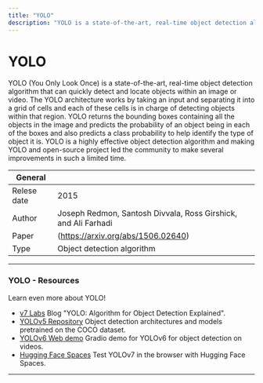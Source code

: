 ```yaml
---
title: "YOLO"
description: "YOLO is a state-of-the-art, real-time object detection algorithm that uses convolutional neural networks to be bale to identify and detect objects in real time "
---
```


# YOLO

YOLO (You Only Look Once) is a state-of-the-art, real-time object detection algorithm  that can quickly detect and locate objects within an image or video. The YOLO architecture works by taking an input and separating it into a grid of cells and each of these cells is in charge of detecting objects within that region.  YOLO returns the bounding boxes containing all the objects in the image and predicts the probability of an object being in each of the boxes and also predicts a class probability to help identify the type of object it is. YOLO is a highly effective object detection algorithm and making YOLO and open-source project led the community to make several improvements in such a limited time.

| General     |                                |
| ----------- | ------------------------------ |
| Relese date | 2015             |
| Author      | Joseph Redmon, Santosh Divvala, Ross Girshick, and Ali Farhadi|
| Paper      | (https://arxiv.org/abs/1506.02640) |
| Type        | Object detection algorithm|

---


### YOLO - Resources

Learn even more about YOLO!

- [v7 Labs](https://www.v7labs.com/blog/yolo-object-detection) Blog "YOLO: Algorithm for Object Detection Explained".
- [YOLOv5 Repository](https://github.com/ultralytics/yolov5) Object detection architectures and models pretrained on the COCO dataset.
- [YOLOv6 Web demo](https://huggingface.co/spaces/nateraw/yolov6) Gradio demo for YOLOv6 for object detection on videos.
- [Hugging Face Spaces](https://huggingface.co/spaces/akhaliq/yolov7) Test YOLOv7 in the browser with Hugging Face Spaces.




---
